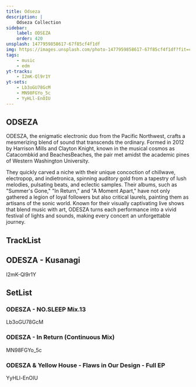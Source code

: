 ```yaml
---
title: Odseza
description: |
    Odseza Collection
sidebar:
    label: ODSEZA
    order: 420
unsplash: 1477959858617-67f85cf4f1df
img: https://images.unsplash.com/photo-1477959858617-67f85cf4f1df?fit=crop&w=1400&h=700&q=75
tags:
    - music
    - edm
yt-tracks:
    - I2mK-Ql9r1Y
yt-sets:
    - Lb3oGU78GcM
    - MN98FGYo_5c
    - YyHLl-EnOIU
---
```


## ODSEZA

ODESZA, the enigmatic electronic duo from the Pacific Northwest, crafts a mesmerizing blend of sound that transcends the ordinary.
Formed in 2012 by Harrison Mills and Clayton Knight, known in the musical cosmos as Catacombkid and BeachesBeaches, the pair met amidst the academic pines of Western Washington University.

They quickly carved a niche with their unique concoction of chillwave, electropop, and indietronica, spinning auditory gold from a tapestry of lush melodies, pulsating beats, and eclectic samples.
Their albums, such as "Summer's Gone," "In Return," and "A Moment Apart," have not only gathered a legion of loyal followers but also critical laurels, painting them as artisans of the sonic world.
Known for their visually captivating live shows that blend music with art, ODESZA turns each performance into a vivid festival of lights and sounds, making every concert an unforgettable journey.

## TrackList

## ODESZA - Kusanagi
I2mK-Ql9r1Y

## SetList

### ODESZA - NO.SLEEP Mix.13
Lb3oGU78GcM

### ODESZA - In Return (Continuous Mix)
MN98FGYo_5c

### ODESZA & Yellow House - Flaws in Our Design - Full EP
YyHLl-EnOIU